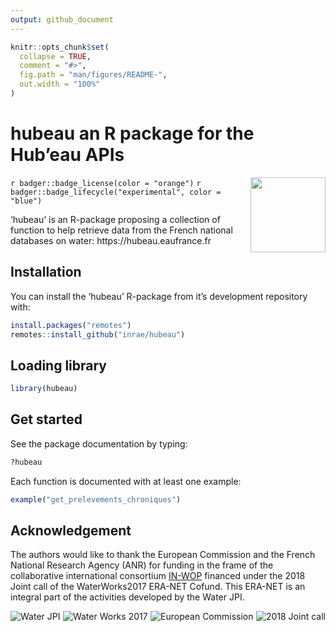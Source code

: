 ```yaml
---
output: github_document
---
```


<!-- README.md is generated from README.Rmd. Please edit that file -->

```r
knitr::opts_chunk$set(
  collapse = TRUE,
  comment = "#>",
  fig.path = "man/figures/README-",
  out.width = "100%"
)
```

# hubeau an R package for the Hub'eau APIs

<img src="man/figures/logo.svg" align="right" height="120px"/>

<!-- badges: start -->
`r badger::badge_license(color = "orange")`
`r badger::badge_lifecycle("experimental", color = "blue")`
<!-- badges: end -->

'hubeau' is an R-package proposing a collection of function to help retrieve data from the French national databases on water: https://hubeau.eaufrance.fr

## Installation

You can install the 'hubeau' R-package from it's development repository with:

``` r
install.packages("remotes")
remotes::install_github("inrae/hubeau")
```

## Loading library

```r
library(hubeau)
```

## Get started

See the package documentation by typing:


```r
?hubeau
```

Each function is documented with at least one example:

```r
example("get_prelevements_chroniques")
```

## Acknowledgement

The authors would like to thank the European Commission and the French National Research Agency (ANR) for funding in the frame of the collaborative  international consortium [IN-WOP](http://www.waterjpi.eu/joint-calls/joint-call-2018-waterworks-2017/booklet/in-wop) financed under the 2018 Joint call of the WaterWorks2017 ERA-NET Cofund. This ERA-NET is an integral part of the activities developed by the Water JPI.

<div style="display: flex; justify-content: space-between;">![Water JPI](man/figures/logo_water_jpi.png) ![Water Works 2017](man/figures/logo_water_works_2017.png) ![European Commission](man/figures/logo_european_commission.jpg) ![2018 Joint call](man/figures/logo_2018_joint_call.png)</div>
